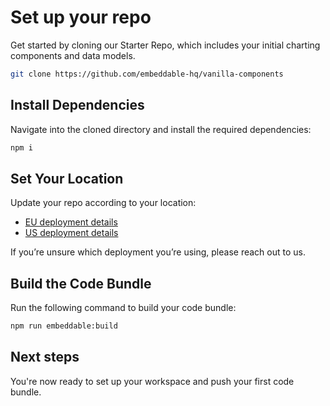 # Set up your repo

Get started by cloning our Starter Repo, which includes your initial charting components and data models.

```bash
git clone https://github.com/embeddable-hq/vanilla-components
```

## Install Dependencies

Navigate into the cloned directory and install the required dependencies:

```bash
npm i
```

## Set Your Location

Update your repo according to your location:

- [EU deployment details](/getting-started/deployment-regions/eu)
- [US deployment details](/getting-started/deployment-regions/us)

If you’re unsure which deployment you’re using, please reach out to us. 

## Build the Code Bundle

Run the following command to build your code bundle:

```bash
npm run embeddable:build
```

## Next steps

You're now ready to set up your workspace and push your first code bundle. 
